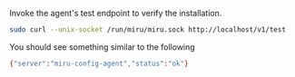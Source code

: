 Invoke the agent's test endpoint to verify the installation.

```bash
sudo curl --unix-socket /run/miru/miru.sock http://localhost/v1/test
```

You should see something similar to the following

```bash
{"server":"miru-config-agent","status":"ok"}
```